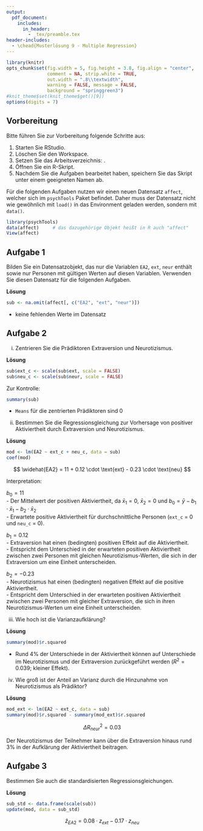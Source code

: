 ```yaml
---
output:
  pdf_document:
    includes:
      in_header: 
        - _tex/preamble.tex
header-includes: 
  - \chead{Musterlösung 9 - Multiple Regression}
---
```


```r
library(knitr)
opts_chunk$set(fig.width = 5, fig.height = 3.8, fig.align = "center", 
               comment = NA, strip.white = TRUE, 
               out.width = ".8\\textwidth",
               warning = FALSE, message = FALSE, 
               background = "springgreen3")
#knit_theme$set(knit_theme$get()[9])
options(digits = 7)
```

## Vorbereitung

Bitte führen Sie zur Vorbereitung folgende Schritte aus:

1.  Starten Sie RStudio.
2.  Löschen Sie den Workspace. 
3.  Setzen Sie das Arbeitsverzeichnis: \menu{Session > Set Working Directory > Choose Directory}.
3.  Öffnen Sie ein R-Skript.
4.  Nachdem Sie die Aufgaben bearbeitet haben, speichern Sie das Skript unter einem geeigneten Namen ab.

Für die folgenden Aufgaben nutzen wir einen neuen Datensatz `affect`, welcher sich im `psychTools` Paket befindet. Daher muss der Datensatz nicht wie gewöhnlich mit `load()` in das Environment geladen werden, sondern mit `data()`.

```r
library(psychTools)
data(affect)     # das dazugehörige Objekt heißt in R auch "affect"
View(affect)
```

## Aufgabe 1

Bilden Sie ein Datensatzobjekt, das nur die Variablen `EA2`, `ext`, `neur` enthält sowie nur Personen mit gültigen Werten auf diesen Variablen. Verwenden Sie diesen Datensatz für die folgenden Aufgaben.

**Lösung**

```r
sub <- na.omit(affect[, c("EA2", "ext", "neur")])
```

- keine fehlenden Werte im Datensatz

## Aufgabe 2

i) Zentrieren Sie die Prädiktoren Extraversion und Neurotizismus.

**Lösung**

```r
sub$ext_c <- scale(sub$ext, scale = FALSE)
sub$neu_c <- scale(sub$neur, scale = FALSE)
```

Zur Kontrolle:
```r
summary(sub)
```
- `Means` für die zentrierten Prädiktoren sind 0

ii) Bestimmen Sie die Regressionsgleichung zur Vorhersage von positiver Aktiviertheit durch Extraversion und Neurotizismus.

**Lösung**

```r
mod <- lm(EA2 ~ ext_c + neu_c, data = sub)
coef(mod)
```

$$ \widehat{EA2} = 11 + 0.12 \cdot \text{ext} - 0.23 \cdot \text{neu}  $$

Interpretation:

$b_0 = 11$  
- Der Mittelwert der positiven Aktiviertheit, da $\bar{x}_1 = 0$, $\bar{x}_2 = 0$ und $b_0 = \bar{y} - b_1 \cdot \bar{x}_1 - b_2 \cdot \bar{x}_2$   
- Erwartete positive Aktiviertheit für durchschnittliche Personen (`ext_c` = 0 und `neu_c` = 0).

$b_1 = 0.12$  
- Extraversion hat einen (bedingten) positiven Effekt auf die Aktiviertheit.  
- Entspricht dem Unterschied in der erwarteten positiven Aktiviertheit zwischen zwei Personen mit gleichen Neurotizismus-Werten, die sich in der Extraversion um eine Einheit unterscheiden.

$b_2 = -0.23$  
- Neurotizismus hat einen (bedingten) negativen Effekt auf die positive Aktiviertheit.  
- Entspricht dem Unterschied in der erwarteten positiven Aktiviertheit zwischen zwei Personen mit gleicher Extraversion, die sich in ihren Neurotizismus-Werten um eine Einheit unterscheiden.

iii) Wie hoch ist die Varianzaufklärung?

**Lösung**

```r
summary(mod)$r.squared
```

- Rund 4% der Unterschiede in der Aktiviertheit können auf Unterschiede im Neurotizismus und der Extraversion zurückgeführt werden ($R^2 = 0.039$; kleiner Effekt).

iv) Wie groß ist der Anteil an Varianz durch die Hinzunahme von Neurotizismus als Prädiktor?

**Lösung**

```r
mod_ext <- lm(EA2 ~ ext_c, data = sub)
summary(mod)$r.squared - summary(mod_ext)$r.squared
```

$$\Delta R^2_{neur} = 0.03$$

Der Neurotizismus der Teilnehmer kann über die Extraversion hinaus rund 3% in der Aufklärung der Aktiviertheit beitragen.

## Aufgabe 3

Bestimmen Sie auch die standardisierten Regressionsgleichungen.

**Lösung**

```r
sub_std <- data.frame(scale(sub))
update(mod, data = sub_std)
```

$$\hat{z}_{EA2} = 0.08 \cdot z_{ext} - 0.17 \cdot z_{neu}$$







